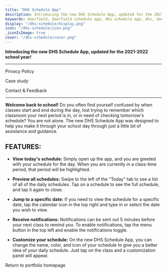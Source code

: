```yaml
---
title: "DHS Schedule App"
description: Introducing the new DHS Schedule App, updated for the 2021-2022 school year!
keywords: deerfield, deerfield schedule app, dhs schedule app, dhs, deerfield high school
display: "/dhs-schedule/display.png"
icon: "/dhs-schedule/icon.png"
_iconIsImage: true
cover: "/dhs-schedule/cover.png"
---
```


<Callout icon="👉" bgColor="red" textColor="red">

**Introducing the new DHS Schedule App, updated for the 2021-2022 school year!**

</Callout>

---

<PageLink icon="🔒" color="orange" to="/dhs-schedule/privacy">

Privacy Policy

</PageLink>

<PageLink icon="🧑‍💻" color="green" to="/dhs-schedule/case-study">

Case study

</PageLink>

<PageLink icon="📨" color="blue" to="/ndhs-schedule/contact">

Contact & Feedback

</PageLink>

---

**Welcome back to school!** Do you often find yourself confused by when classes start and end during the day, lost trying to remember which classroom your next period is in, or in need of checking tomorrow's schedule? You are not alone. The new DHS Schedule App was designed to help you make it through your school day through just a little bit of assistance and guidance.

## FEATURES:

- **View today's schedule:** Simply open up the app, and you are greeted with your schedule for the day. When you are currently in a class-time period, that period will be highlighted.

- **Preview all schedules:** Swipe to the left of the "Today" tab to see a list of all of the daily schedules. Tap on a schedule to see the full schedule, and tap it again to close.

- **Jump to a specific date:** If you need to view the schedule for a specific date, tap the calendar icon in the top right and type in or select the date you wish to view.

- **Receive notifications:** Notifications can be sent out 5 minutes before your next class to remind you. To enable notifications, tap the menu button in the top left and enable the notifications toggle.

- **Customize your schedule:** On the new DHS Schedule App, you can change the name, color, and icon of your schedule to give you a better idea of your daily schedule. Just tap on the class and a customization panel will appear.

<p />

<PageLink icon="🔙" to="/">

Return to portfolio homepage

</PageLink>